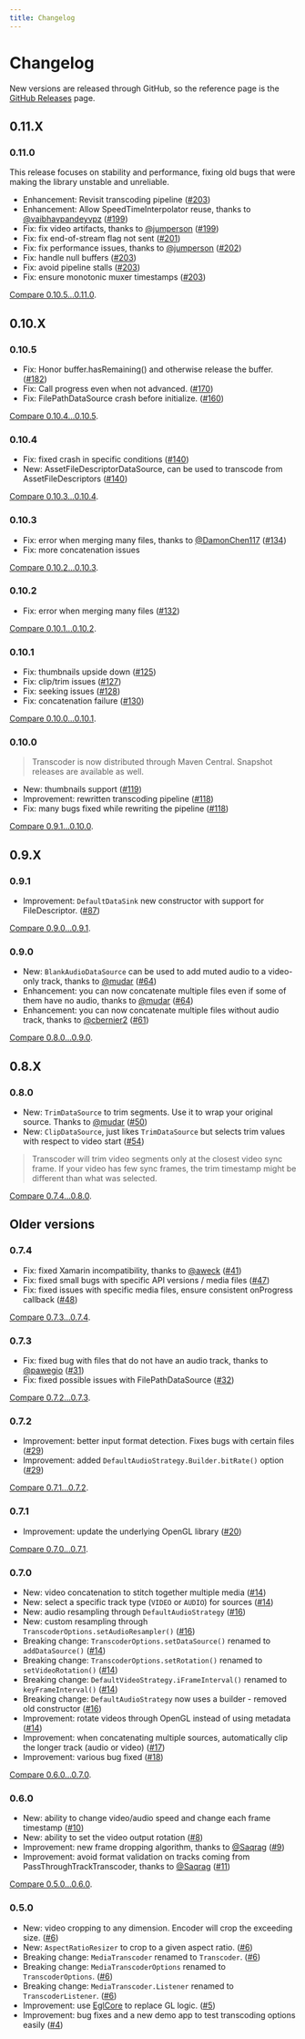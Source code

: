 ```yaml
---
title: Changelog
---
```


# Changelog

New versions are released through GitHub, so the reference page is the [GitHub Releases](https://github.com/deepmedia/Transcoder/releases) page.

## 0.11.X

### 0.11.0

This release focuses on stability and performance, fixing old bugs that were making the library unstable and unreliable.

- Enhancement: Revisit transcoding pipeline ([#203](https://github.com/deepmedia/Transcoder/pull/203))
- Enhancement: Allow SpeedTimeInterpolator reuse, thanks to [@vaibhavpandeyvpz](https://github.com/vaibhavpandeyvpz) ([#199](https://github.com/deepmedia/Transcoder/pull/199))
- Fix: fix video artifacts, thanks to [@jumperson](https://github.com/jumperson) ([#199](https://github.com/deepmedia/Transcoder/pull/200))
- Fix: fix end-of-stream flag not sent ([#201](https://github.com/deepmedia/Transcoder/pull/201))
- Fix: fix performance issues, thanks to [@jumperson](https://github.com/jumperson) ([#202](https://github.com/deepmedia/Transcoder/pull/202))
- Fix: handle null buffers ([#203](https://github.com/deepmedia/Transcoder/pull/203))
- Fix: avoid pipeline stalls ([#203](https://github.com/deepmedia/Transcoder/pull/203))
- Fix: ensure monotonic muxer timestamps ([#203](https://github.com/deepmedia/Transcoder/pull/203))

[Compare 0.10.5...0.11.0](https://github.com/deepmedia/Transcoder/compare/v0.10.5...v0.11.0).

## 0.10.X

### 0.10.5

- Fix: Honor buffer.hasRemaining() and otherwise release the buffer. ([#182][182])
- Fix: Call progress even when not advanced. ([#170][170])
- Fix: FilePathDataSource crash before initialize. ([#160][160])

[Compare 0.10.4...0.10.5](https://github.com/deepmedia/Transcoder/compare/v0.10.4...v0.10.5).

### 0.10.4

- Fix: fixed crash in specific conditions ([#140][140])
- New: AssetFileDescriptorDataSource, can be used to transcode from AssetFileDescriptors ([#140][140])

[Compare 0.10.3...0.10.4](https://github.com/deepmedia/Transcoder/compare/v0.10.3...v0.10.4).

### 0.10.3

- Fix: error when merging many files, thanks to [@DamonChen117][DamonChen117] ([#134][134])
- Fix: more concatenation issues

[Compare 0.10.2...0.10.3](https://github.com/deepmedia/Transcoder/compare/v0.10.2...v0.10.3).

### 0.10.2

- Fix: error when merging many files ([#132][132])

[Compare 0.10.1...0.10.2](https://github.com/deepmedia/Transcoder/compare/v0.10.1...v0.10.2).

### 0.10.1

- Fix: thumbnails upside down ([#125][125])
- Fix: clip/trim issues ([#127][127])
- Fix: seeking issues ([#128][128])
- Fix: concatenation failure ([#130][130])

[Compare 0.10.0...0.10.1](https://github.com/deepmedia/Transcoder/compare/v0.10.0...v0.10.1).

### 0.10.0

> Transcoder is now distributed through Maven Central. Snapshot releases are available as well.

- New: thumbnails support ([#119][119])
- Improvement: rewritten transcoding pipeline ([#118][118])
- Fix: many bugs fixed while rewriting the pipeline ([#118][118])

[Compare 0.9.1...0.10.0](https://github.com/deepmedia/Transcoder/compare/v0.9.1...v0.10.0).

## 0.9.X

### 0.9.1

- Improvement: `DefaultDataSink` new constructor with support for FileDescriptor. ([#87][87])

[Compare 0.9.0...0.9.1](https://github.com/deepmedia/Transcoder/compare/v0.9.0...v0.9.1).

### 0.9.0

- New: `BlankAudioDataSource` can be used to add muted audio to a video-only track, thanks to [@mudar][mudar] ([#64][64])
- Enhancement: you can now concatenate multiple files even if some of them have no audio, thanks to [@mudar][mudar] ([#64][64])
- Enhancement: you can now concatenate multiple files without audio track, thanks to [@cbernier2][cbernier2] ([#61][61])

[Compare 0.8.0...0.9.0](https://github.com/deepmedia/Transcoder/compare/v0.8.0...v0.9.0).

## 0.8.X

### 0.8.0

- New: `TrimDataSource` to trim segments. Use it to wrap your original source. Thanks to [@mudar][mudar] ([#50][50])
- New: `ClipDataSource`, just likes `TrimDataSource` but selects trim values with respect to video start ([#54][54])

> Transcoder will trim video segments only at the closest video sync frame. If your video has few sync
frames, the trim timestamp might be different than what was selected.

[Compare 0.7.4...0.8.0](https://github.com/deepmedia/Transcoder/compare/v0.7.4...v0.8.0).

## Older versions

### 0.7.4

- Fix: fixed Xamarin incompatibility, thanks to [@aweck][aweck] ([#41][41])
- Fix: fixed small bugs with specific API versions / media files ([#47][47])
- Fix: fixed issues with specific media files, ensure consistent onProgress callback ([#48][48])

[Compare 0.7.3...0.7.4](https://github.com/deepmedia/Transcoder/compare/v0.7.3...v0.7.4).

### 0.7.3

- Fix: fixed bug with files that do not have an audio track, thanks to [@pawegio][pawegio] ([#31][31])
- Fix: fixed possible issues with FilePathDataSource ([#32][32])

[Compare 0.7.2...0.7.3](https://github.com/deepmedia/Transcoder/compare/v0.7.2...v0.7.3).

### 0.7.2

- Improvement: better input format detection. Fixes bugs with certain files ([#29][29])
- Improvement: added `DefaultAudioStrategy.Builder.bitRate()` option ([#29][29])

[Compare 0.7.1...0.7.2](https://github.com/deepmedia/Transcoder/compare/v0.7.1...v0.7.2).

### 0.7.1

- Improvement: update the underlying OpenGL library ([#20][20])

[Compare 0.7.0...0.7.1](https://github.com/deepmedia/Transcoder/compare/v0.7.0...v0.7.1).

### 0.7.0

- New: video concatenation to stitch together multiple media ([#14][14])
- New: select a specific track type (`VIDEO` or `AUDIO`) for sources ([#14][14])
- New: audio resampling through `DefaultAudioStrategy` ([#16][16])
- New: custom resampling through `TranscoderOptions.setAudioResampler()` ([#16][16])
- Breaking change: `TranscoderOptions.setDataSource()` renamed to `addDataSource()` ([#14][14])
- Breaking change: `TranscoderOptions.setRotation()` renamed to `setVideoRotation()` ([#14][14])
- Breaking change: `DefaultVideoStrategy.iFrameInterval()` renamed to `keyFrameInterval()` ([#14][14])
- Breaking change: `DefaultAudioStrategy` now uses a builder - removed old constructor ([#16][16])
- Improvement: rotate videos through OpenGL instead of using metadata ([#14][14])
- Improvement: when concatenating multiple sources, automatically clip the longer track (audio or video) ([#17][17])
- Improvement: various bug fixed ([#18][18])

[Compare 0.6.0...0.7.0](https://github.com/deepmedia/Transcoder/compare/v0.6.0...v0.7.0).

### 0.6.0

- New: ability to change video/audio speed and change each frame timestamp ([#10][10])
- New: ability to set the video output rotation ([#8][8])
- Improvement: new frame dropping algorithm, thanks to [@Saqrag][Saqrag] ([#9][9])
- Improvement: avoid format validation on tracks coming from PassThroughTrackTranscoder, thanks to [@Saqrag][Saqrag] ([#11][11])

[Compare 0.5.0...0.6.0](https://github.com/deepmedia/Transcoder/compare/v0.5.0...v0.6.0).

### 0.5.0

- New: video cropping to any dimension. Encoder will crop the exceeding size. ([#6][6])
- New: `AspectRatioResizer` to crop to a given aspect ratio. ([#6][6])
- Breaking change: `MediaTranscoder` renamed to `Transcoder`. ([#6][6])
- Breaking change: `MediaTranscoderOptions` renamed to `TranscoderOptions`. ([#6][6])
- Breaking change: `MediaTranscoder.Listener` renamed to `TranscoderListener`. ([#6][6])
- Improvement: use [EglCore](https://github.com/natario1/EglCore) to replace GL logic. ([#5][5])
- Improvement: bug fixes and a new demo app to test transcoding options easily ([#4][4])

[Saqrag]: https://github.com/Saqrag
[pawegio]: https://github.com/pawegio
[aweck]: https://github.com/aweck
[mudar]: https://github.com/mudar
[cbernier2]: https://github.com/cbernier2
[DamonChen117]: https://github.com/DamonChen117

[4]: https://github.com/deepmedia/Transcoder/pull/4
[5]: https://github.com/deepmedia/Transcoder/pull/5
[6]: https://github.com/deepmedia/Transcoder/pull/6
[8]: https://github.com/deepmedia/Transcoder/pull/8
[9]: https://github.com/deepmedia/Transcoder/pull/9
[10]: https://github.com/deepmedia/Transcoder/pull/10
[11]: https://github.com/deepmedia/Transcoder/pull/11
[14]: https://github.com/deepmedia/Transcoder/pull/14
[16]: https://github.com/deepmedia/Transcoder/pull/16
[17]: https://github.com/deepmedia/Transcoder/pull/17
[18]: https://github.com/deepmedia/Transcoder/pull/18
[20]: https://github.com/deepmedia/Transcoder/pull/20
[29]: https://github.com/deepmedia/Transcoder/pull/29
[31]: https://github.com/deepmedia/Transcoder/pull/31
[32]: https://github.com/deepmedia/Transcoder/pull/32
[41]: https://github.com/deepmedia/Transcoder/pull/41
[47]: https://github.com/deepmedia/Transcoder/pull/47
[48]: https://github.com/deepmedia/Transcoder/pull/48
[50]: https://github.com/deepmedia/Transcoder/pull/50
[54]: https://github.com/deepmedia/Transcoder/pull/54
[61]: https://github.com/deepmedia/Transcoder/pull/61
[64]: https://github.com/deepmedia/Transcoder/pull/64
[87]: https://github.com/deepmedia/Transcoder/pull/87
[118]: https://github.com/deepmedia/Transcoder/pull/118
[119]: https://github.com/deepmedia/Transcoder/pull/119
[125]: https://github.com/deepmedia/Transcoder/pull/125
[127]: https://github.com/deepmedia/Transcoder/pull/127
[128]: https://github.com/deepmedia/Transcoder/pull/128
[130]: https://github.com/deepmedia/Transcoder/pull/130
[132]: https://github.com/deepmedia/Transcoder/pull/132
[134]: https://github.com/deepmedia/Transcoder/pull/134
[140]: https://github.com/deepmedia/Transcoder/pull/140
[160]: https://github.com/deepmedia/Transcoder/pull/160
[170]: https://github.com/deepmedia/Transcoder/pull/170
[182]: https://github.com/deepmedia/Transcoder/pull/182

